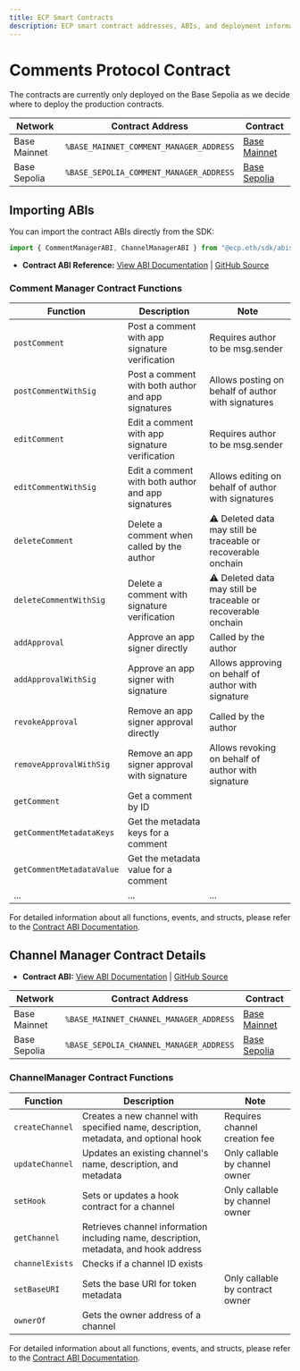 ```yaml
---
title: ECP Smart Contracts
description: ECP smart contract addresses, ABIs, and deployment information for Base Mainnet and Base Sepolia networks.
---
```


# Comments Protocol Contract

The contracts are currently only deployed on the Base Sepolia as we decide where to deploy the production contracts.

| Network      | Contract Address                        | Contract                                                                                   |
| ------------ | --------------------------------------- | ------------------------------------------------------------------------------------------ |
| Base Mainnet | `%BASE_MAINNET_COMMENT_MANAGER_ADDRESS` | [Base Mainnet](https://basescan.org/address/%BASE_MAINNET_COMMENT_MANAGER_ADDRESS)         |
| Base Sepolia | `%BASE_SEPOLIA_COMMENT_MANAGER_ADDRESS` | [Base Sepolia](https://sepolia.basescan.org/address/%BASE_SEPOLIA_COMMENT_MANAGER_ADDRESS) |

## Importing ABIs

You can import the contract ABIs directly from the SDK:

```typescript
import { CommentManagerABI, ChannelManagerABI } from "@ecp.eth/sdk/abis";
```

- **Contract ABI Reference:** [View ABI Documentation](/protocol-reference/CommentManager) | [GitHub Source](https://github.com/ecp-eth/comments-monorepo/blob/main/packages/protocol/abis.ts)

### Comment Manager Contract Functions

| Function                  | Description                                        | Note                                                          |
| ------------------------- | -------------------------------------------------- | ------------------------------------------------------------- |
| `postComment`             | Post a comment with app signature verification     | Requires author to be msg.sender                              |
| `postCommentWithSig`      | Post a comment with both author and app signatures | Allows posting on behalf of author with signatures            |
| `editComment`             | Edit a comment with app signature verification     | Requires author to be msg.sender                              |
| `editCommentWithSig`      | Edit a comment with both author and app signatures | Allows editing on behalf of author with signatures            |
| `deleteComment`           | Delete a comment when called by the author         | ⚠️ Deleted data may still be traceable or recoverable onchain |
| `deleteCommentWithSig`    | Delete a comment with signature verification       | ⚠️ Deleted data may still be traceable or recoverable onchain |
| `addApproval`             | Approve an app signer directly                     | Called by the author                                          |
| `addApprovalWithSig`      | Approve an app signer with signature               | Allows approving on behalf of author with signature           |
| `revokeApproval`          | Remove an app signer approval directly             | Called by the author                                          |
| `removeApprovalWithSig`   | Remove an app signer approval with signature       | Allows revoking on behalf of author with signature            |
| `getComment`              | Get a comment by ID                                |                                                               |
| `getCommentMetadataKeys`  | Get the metadata keys for a comment                |                                                               |
| `getCommentMetadataValue` | Get the metadata value for a comment               |                                                               |
| ...                       | ...                                                | ...                                                           |

For detailed information about all functions, events, and structs, please refer to the [Contract ABI Documentation](/protocol-reference/CommentManager).

## Channel Manager Contract Details

- **Contract ABI:** [View ABI Documentation](/protocol-reference/ChannelManager) | [GitHub Source](https://github.com/ecp-eth/comments-monorepo/blob/main/packages/protocol/abis.ts)

| Network      | Contract Address                        | Contract                                                                                   |
| ------------ | --------------------------------------- | ------------------------------------------------------------------------------------------ |
| Base Mainnet | `%BASE_MAINNET_CHANNEL_MANAGER_ADDRESS` | [Base Mainnet](https://basescan.org/address/%BASE_MAINNET_CHANNEL_MANAGER_ADDRESS)         |
| Base Sepolia | `%BASE_SEPOLIA_CHANNEL_MANAGER_ADDRESS` | [Base Sepolia](https://sepolia.basescan.org/address/%BASE_SEPOLIA_CHANNEL_MANAGER_ADDRESS) |

### ChannelManager Contract Functions

| Function        | Description                                                                           | Note                            |
| --------------- | ------------------------------------------------------------------------------------- | ------------------------------- |
| `createChannel` | Creates a new channel with specified name, description, metadata, and optional hook   | Requires channel creation fee   |
| `updateChannel` | Updates an existing channel's name, description, and metadata                         | Only callable by channel owner  |
| `setHook`       | Sets or updates a hook contract for a channel                                         | Only callable by channel owner  |
| `getChannel`    | Retrieves channel information including name, description, metadata, and hook address |                                 |
| `channelExists` | Checks if a channel ID exists                                                         |                                 |
| `setBaseURI`    | Sets the base URI for token metadata                                                  | Only callable by contract owner |
| `ownerOf`       | Gets the owner address of a channel                                                   |                                 |

For detailed information about all functions, events, and structs, please refer to the [Contract ABI Documentation](/protocol-reference/ChannelManager).
